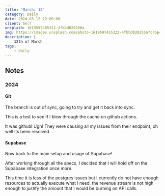 ```yaml
---
title: 'March: 12'
category: Daily
date: 2024-03-12 12:00:00
client: Self
unsplash: 1619597455322-4fbbd820250a
img: https://images.unsplash.com/photo-1619597455322-4fbbd820250a?crop=entropy&cs=srgb&fm=jpg&ixid=MnwzNjM5Nzd8MHwxfHJhbmRvbXx8fHx8fHx8fDE2ODE3NDg2ODY&ixlib=rb-4.0.3&q=85
description: |
    12th of March
tags:
    - daily
---
```



## Notes


### 2024


#### Git

The branch is out of sync, going to try and get it back into sync.

This is a test to see if I blew through the cache on github actions.

It was github! Ugh! They were causing all my issues from their endpoint, oh well its been resolved.


#### Supabase

Now back to the main setup and usage of Supabase!

After working through all the specs, I decided that I will hold off on the Supabase integration once more.

This time it is less of the postgres issues but I currently do not have enough resources to actually execute what I need, the revenue stream is not high enough to justify the amount that I would be burning on API calls.
